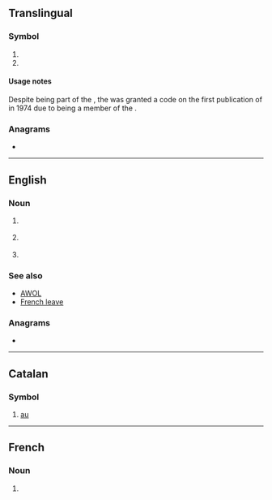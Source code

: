 {{also|Appendix:Variations of "ua"}}
==Translingual==

===Symbol===
{{mul-symbol}}

# {{ISO 3166|1|2|Ukraine}}
# {{ISO 3166|1|2|obs=1|Ukrainian Soviet Socialist Republic|Ukrainian SSR|from=1974|to=1991}}

====Usage notes====
Despite being part of the {{w|Soviet Union}}, the {{w|Ukrainian Soviet Socialist Republic|Ukrainian SSR}} was granted a code on the first publication of {{w|ISO 3166}} in 1974 due to being a member of the {{w|United Nations}}.

===Anagrams===
* {{l|mul|AU}}

----

==English==

===Noun===
{{en-noun|~}}

# {{lb|en|military}} {{initialism of|en|[[unauthorized]] [[absence]]}}
# {{lb|en|countable|UK|government}} {{initialism of|en|unitary authority}}
# {{lb|en|countable|computing}} {{initialism of|en|user agent}}

===See also===
* [[AWOL]]
* [[French leave]]

===Anagrams===
* {{anagrams|en|a=au|A. U.|A.U.|AU|Au|a.u.|au}}

----

==Catalan==

===Symbol===
{{head|ca|symbol}}

# [[au]] {{gloss|astronomical unit}}

----

==French==

===Noun===
{{head|fr|noun}}
# {{abbreviation of|fr|unité astronomique}}